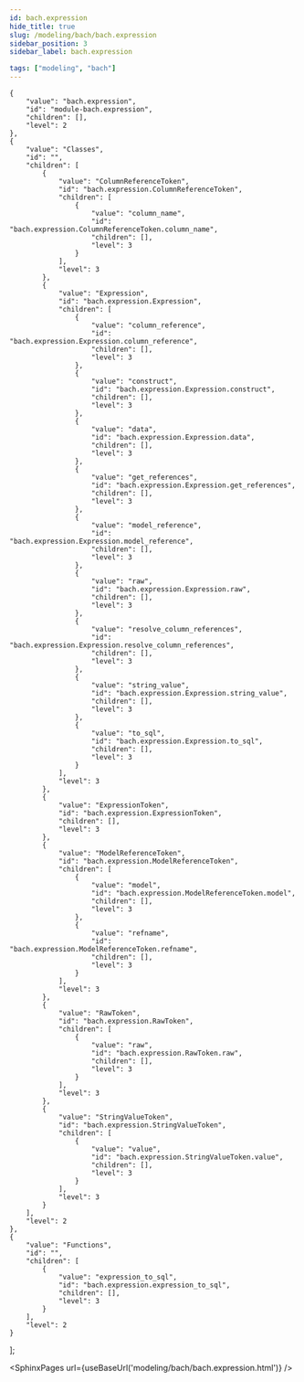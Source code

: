 ```yaml
---
id: bach.expression
hide_title: true
slug: /modeling/bach/bach.expression
sidebar_position: 3
sidebar_label: bach.expression

tags: ["modeling", "bach"]
---
```


    {
        "value": "bach.expression",
        "id": "module-bach.expression",
        "children": [],
        "level": 2
    },
    {
        "value": "Classes",
        "id": "",
        "children": [
            {
                "value": "ColumnReferenceToken",
                "id": "bach.expression.ColumnReferenceToken",
                "children": [
                    {
                        "value": "column_name",
                        "id": "bach.expression.ColumnReferenceToken.column_name",
                        "children": [],
                        "level": 3
                    }
                ],
                "level": 3
            },
            {
                "value": "Expression",
                "id": "bach.expression.Expression",
                "children": [
                    {
                        "value": "column_reference",
                        "id": "bach.expression.Expression.column_reference",
                        "children": [],
                        "level": 3
                    },
                    {
                        "value": "construct",
                        "id": "bach.expression.Expression.construct",
                        "children": [],
                        "level": 3
                    },
                    {
                        "value": "data",
                        "id": "bach.expression.Expression.data",
                        "children": [],
                        "level": 3
                    },
                    {
                        "value": "get_references",
                        "id": "bach.expression.Expression.get_references",
                        "children": [],
                        "level": 3
                    },
                    {
                        "value": "model_reference",
                        "id": "bach.expression.Expression.model_reference",
                        "children": [],
                        "level": 3
                    },
                    {
                        "value": "raw",
                        "id": "bach.expression.Expression.raw",
                        "children": [],
                        "level": 3
                    },
                    {
                        "value": "resolve_column_references",
                        "id": "bach.expression.Expression.resolve_column_references",
                        "children": [],
                        "level": 3
                    },
                    {
                        "value": "string_value",
                        "id": "bach.expression.Expression.string_value",
                        "children": [],
                        "level": 3
                    },
                    {
                        "value": "to_sql",
                        "id": "bach.expression.Expression.to_sql",
                        "children": [],
                        "level": 3
                    }
                ],
                "level": 3
            },
            {
                "value": "ExpressionToken",
                "id": "bach.expression.ExpressionToken",
                "children": [],
                "level": 3
            },
            {
                "value": "ModelReferenceToken",
                "id": "bach.expression.ModelReferenceToken",
                "children": [
                    {
                        "value": "model",
                        "id": "bach.expression.ModelReferenceToken.model",
                        "children": [],
                        "level": 3
                    },
                    {
                        "value": "refname",
                        "id": "bach.expression.ModelReferenceToken.refname",
                        "children": [],
                        "level": 3
                    }
                ],
                "level": 3
            },
            {
                "value": "RawToken",
                "id": "bach.expression.RawToken",
                "children": [
                    {
                        "value": "raw",
                        "id": "bach.expression.RawToken.raw",
                        "children": [],
                        "level": 3
                    }
                ],
                "level": 3
            },
            {
                "value": "StringValueToken",
                "id": "bach.expression.StringValueToken",
                "children": [
                    {
                        "value": "value",
                        "id": "bach.expression.StringValueToken.value",
                        "children": [],
                        "level": 3
                    }
                ],
                "level": 3
            }
        ],
        "level": 2
    },
    {
        "value": "Functions",
        "id": "",
        "children": [
            {
                "value": "expression_to_sql",
                "id": "bach.expression.expression_to_sql",
                "children": [],
                "level": 3
            }
        ],
        "level": 2
    }
];




<SphinxPages url={useBaseUrl('modeling/bach/bach.expression.html')} />
